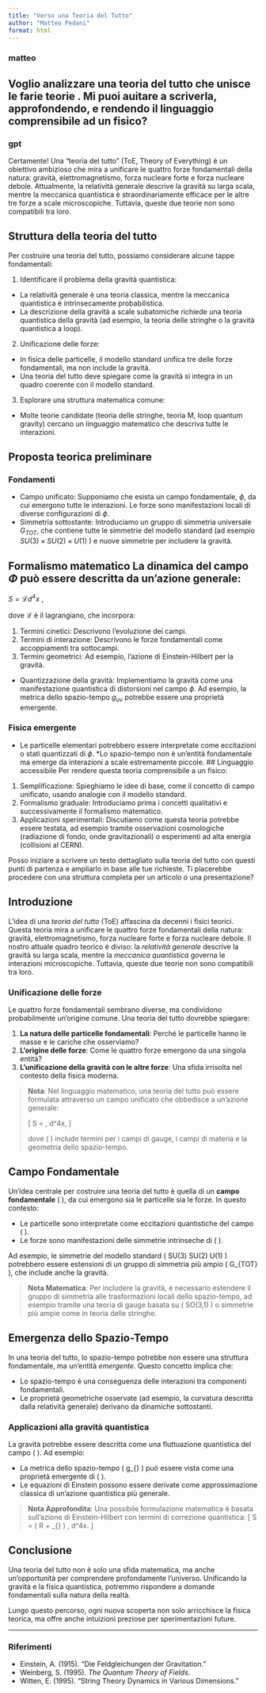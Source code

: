 ```yaml
---
title: "Verso una Teoria del Tutto"
author: "Matteo Pedani"
format: html
---
```


### matteo

## Voglio analizzare una teoria del tutto che unisce le farie teorie . Mi puoi auitare a scriverla, approfondendo, e rendendo il linguaggio comprensibile ad un fisico?

### gpt

Certamente! Una "teoria del tutto" (ToE, Theory of Everything) è un obiettivo ambizioso che mira a unificare le quattro forze fondamentali della natura: gravità, elettromagnetismo, forza nucleare forte e forza nucleare debole. Attualmente, la relatività generale descrive la gravità su larga scala, mentre la meccanica quantistica è straordinariamente efficace per le altre tre forze a scale microscopiche. Tuttavia, queste due teorie non sono compatibili tra loro.

## Struttura della teoria del tutto

Per costruire una teoria del tutto, possiamo considerare alcune tappe fondamentali:

1.  Identificare il problema della gravità quantistica:

-   La relatività generale è una teoria classica, mentre la meccanica quantistica è intrinsecamente probabilistica.
-   La descrizione della gravità a scale subatomiche richiede una teoria quantistica della gravità (ad esempio, la teoria delle stringhe o la gravità quantistica a loop).

2.  Unificazione delle forze:

-   In fisica delle particelle, il modello standard unifica tre delle forze fondamentali, ma non include la gravità.
-   Una teoria del tutto deve spiegare come la gravità si integra in un quadro coerente con il modello standard.

3.  Esplorare una struttura matematica comune:

-   Molte teorie candidate (teoria delle stringhe, teoria M, loop quantum gravity) cercano un linguaggio matematico che descriva tutte le interazioni.

## Proposta teorica preliminare

### Fondamenti

-   Campo unificato: Supponiamo che esista un campo fondamentale, $\phi$, da cui emergono tutte le interazioni. Le forze sono manifestazioni locali di diverse configurazioni di $\phi$.
-   Simmetria sottostante: Introduciamo un gruppo di simmetria universale $G_{TOT}$, che contiene tutte le simmetrie del modello standard (ad esempio $SU(3)×SU(2)×U(1)$ ) e nuove simmetrie per includere la gravità.

## Formalismo matematico La dinamica del campo $\Phi$ può essere descritta da un'azione generale:

$S = \mathcal{L}d^4x$ ,

dove $\mathcal{L}$ è il lagrangiano, che incorpora:

1. Termini cinetici: Descrivono l'evoluzione dei campi. 
2. Termini di interazione: Descrivono le forze fondamentali come accoppiamenti tra sottocampi. 
3. Termini geometrici: Ad esempio, l'azione di Einstein-Hilbert per la gravità. 

* Quantizzazione della gravità: Implementiamo la gravità come una manifestazione quantistica di distorsioni nel campo $\phi$. Ad esempio, la metrica dello spazio-tempo $g_{uv}$ potrebbe essere una proprietà emergente.

### Fisica emergente 
* Le particelle elementari potrebbero essere interpretate come eccitazioni o stati quantizzati di $\phi$. 
*Lo spazio-tempo non è un'entità fondamentale ma emerge da interazioni a scale estremamente piccole. 
## Linguaggio accessibile Per rendere questa teoria comprensibile a un fisico:

1. Semplificazione: Spieghiamo le idee di base, come il concetto di campo unificato, usando analogie con il modello standard. 
2. Formalismo graduale: Introduciamo prima i concetti qualitativi e successivamente il formalismo matematico. 
3. Applicazioni sperimentali: Discutiamo come questa teoria potrebbe essere testata, ad esempio tramite osservazioni cosmologiche (radiazione di fondo, onde gravitazionali) o esperimenti ad alta energia (collisioni al CERN). 

Posso iniziare a scrivere un testo dettagliato sulla teoria del tutto con questi punti di partenza e ampliarlo in base alle tue richieste. Ti piacerebbe procedere con una struttura completa per un articolo o una presentazione?




## Introduzione

L'idea di una *teoria del tutto* (ToE) affascina da decenni i fisici teorici. Questa teoria mira a unificare le quattro forze fondamentali della natura: gravità, elettromagnetismo, forza nucleare forte e forza nucleare debole. Il nostro attuale quadro teorico è diviso: la *relatività generale* descrive la gravità su larga scala, mentre la *meccanica quantistica* governa le interazioni microscopiche. Tuttavia, queste due teorie non sono compatibili tra loro.

### Unificazione delle forze

Le quattro forze fondamentali sembrano diverse, ma condividono probabilmente un'origine comune. Una teoria del tutto dovrebbe spiegare:

1. **La natura delle particelle fondamentali**: Perché le particelle hanno le masse e le cariche che osserviamo?
2. **L'origine delle forze**: Come le quattro forze emergono da una singola entità?
3. **L'unificazione della gravità con le altre forze**: Una sfida irrisolta nel contesto della fisica moderna.

> **Nota**: Nel linguaggio matematico, una teoria del tutto può essere formulata attraverso un campo unificato che obbedisce a un'azione generale: 
> 
> \[ S = \int \mathcal{L} \, d^4x, \]
> 
> dove \( \mathcal{L} \) include termini per i campi di gauge, i campi di materia e la geometria dello spazio-tempo.

## Campo Fondamentale

Un'idea centrale per costruire una teoria del tutto è quella di un **campo fondamentale** \( \Phi \), da cui emergono sia le particelle sia le forze. In questo contesto:

- Le particelle sono interpretate come eccitazioni quantistiche del campo \( \Phi \).
- Le forze sono manifestazioni delle simmetrie intrinseche di \( \Phi \).

Ad esempio, le simmetrie del modello standard \( SU(3) \times SU(2) \times U(1) \) potrebbero essere estensioni di un gruppo di simmetria più ampio \( G_{TOT} \), che include anche la gravità.

> **Nota Matematica**: Per includere la gravità, è necessario estendere il gruppo di simmetria alle trasformazioni locali dello spazio-tempo, ad esempio tramite una teoria di gauge basata su \( SO(3,1) \) o simmetrie più ampie come in teoria delle stringhe.

## Emergenza dello Spazio-Tempo

In una teoria del tutto, lo spazio-tempo potrebbe non essere una struttura fondamentale, ma un'entità *emergente*. Questo concetto implica che:

- Lo spazio-tempo è una conseguenza delle interazioni tra componenti fondamentali.
- Le proprietà geometriche osservate (ad esempio, la curvatura descritta dalla relatività generale) derivano da dinamiche sottostanti.

### Applicazioni alla gravità quantistica

La gravità potrebbe essere descritta come una fluttuazione quantistica del campo \( \Phi \). Ad esempio:

- La metrica dello spazio-tempo \( g_{\mu\nu} \) può essere vista come una proprietà emergente di \( \Phi \).
- Le equazioni di Einstein possono essere derivate come approssimazione classica di un'azione quantistica più generale.

> **Nota Approfondita**: Una possibile formulazione matematica è basata sull'azione di Einstein-Hilbert con termini di correzione quantistica:
> \[ S = \int \left( \frac{1}{16 \pi G} R + \mathcal{L}_{\text{quantistica}} \right) \sqrt{-g} \, d^4x. \]

## Conclusione

Una teoria del tutto non è solo una sfida matematica, ma anche un'opportunità per comprendere profondamente l'universo. Unificando la gravità e la fisica quantistica, potremmo rispondere a domande fondamentali sulla natura della realtà.

Lungo questo percorso, ogni nuova scoperta non solo arricchisce la fisica teorica, ma offre anche intuizioni preziose per sperimentazioni future.

---

### Riferimenti

- Einstein, A. (1915). "Die Feldgleichungen der Gravitation."
- Weinberg, S. (1995). *The Quantum Theory of Fields*.
- Witten, E. (1995). "String Theory Dynamics in Various Dimensions."
 
